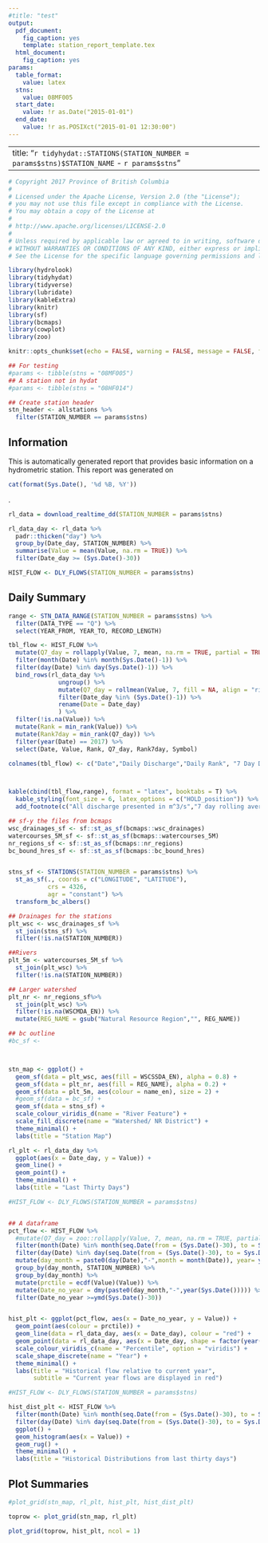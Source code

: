 ```yaml
---
#title: "test"
output:
  pdf_document:
    fig_caption: yes
    template: station_report_template.tex
  html_document:
    fig_caption: yes
params:
  table_format:
    value: latex
  stns:
    value: 08MF005
  start_date: 
    value: !r as.Date("2015-01-01")
  end_date:
    value: !r as.POSIXct("2015-01-01 12:30:00")
---
```


---
title: "`r tidyhydat::STATIONS(STATION_NUMBER = params$stns)$STATION_NAME` - `r params$stns`"
---

```r
# Copyright 2017 Province of British Columbia
# 
# Licensed under the Apache License, Version 2.0 (the "License");
# you may not use this file except in compliance with the License.
# You may obtain a copy of the License at
# 
# http://www.apache.org/licenses/LICENSE-2.0
# 
# Unless required by applicable law or agreed to in writing, software distributed under the License is distributed on an "AS IS" BASIS,
# WITHOUT WARRANTIES OR CONDITIONS OF ANY KIND, either express or implied.
# See the License for the specific language governing permissions and limitations under the License.

library(hydrolook)
library(tidyhydat)
library(tidyverse)
library(lubridate)
library(kableExtra)
library(knitr)
library(sf)
library(bcmaps)
library(cowplot)
library(zoo)

knitr::opts_chunk$set(echo = FALSE, warning = FALSE, message = FALSE, fig.path = "./")

## For testing
#params <- tibble(stns = "08MF005")
## A station not in hydat
#params <- tibble(stns = "08HF014")

## Create station header
stn_header <- allstations %>%
  filter(STATION_NUMBER == params$stns)
```

## Information
This is automatically generated report that provides basic information on a hydrometric station. This report was generated on 
```r
cat(format(Sys.Date(), '%d %B, %Y'))
```
. 


```r
rl_data = download_realtime_dd(STATION_NUMBER = params$stns)

rl_data_day <- rl_data %>%
  padr::thicken("day") %>%
  group_by(Date_day, STATION_NUMBER) %>%
  summarise(Value = mean(Value, na.rm = TRUE)) %>%
  filter(Date_day >= (Sys.Date()-30)) 

HIST_FLOW <- DLY_FLOWS(STATION_NUMBER = params$stns)
```


## Daily Summary
```r
range <- STN_DATA_RANGE(STATION_NUMBER = params$stns) %>%
  filter(DATA_TYPE == "Q") %>%
  select(YEAR_FROM, YEAR_TO, RECORD_LENGTH)

tbl_flow <- HIST_FLOW %>%
  mutate(Q7_day = rollapply(Value, 7, mean, na.rm = TRUE, partial = TRUE, fill = NA, align = "right")) %>% 
  filter(month(Date) %in% month(Sys.Date()-1)) %>%
  filter(day(Date) %in% day(Sys.Date()-1)) %>%
  bind_rows(rl_data_day %>%
              ungroup() %>%
              mutate(Q7_day = rollmean(Value, 7, fill = NA, align = "right")) %>%
              filter(Date_day %in% (Sys.Date()-1)) %>%
              rename(Date = Date_day) 
              ) %>% 
  filter(!is.na(Value)) %>%
  mutate(Rank = min_rank(Value)) %>%
  mutate(Rank7day = min_rank(Q7_day)) %>%
  filter(year(Date) == 2017) %>%
  select(Date, Value, Rank, Q7_day, Rank7day, Symbol)

colnames(tbl_flow) <- c("Date","Daily Discharge","Daily Rank", "7 Day Discharge", "7 Day Rank","Symbol")



kable(cbind(tbl_flow,range), format = "latex", booktabs = T) %>%
  kable_styling(font_size = 6, latex_options = c("HOLD_position")) %>%
  add_footnote(c("All discharge presented in m^3/s","7 day rolling average includes previous 7 days"), notation = "alphabet")

```



```r
## sf-y the files from bcmaps
wsc_drainages_sf <- sf::st_as_sf(bcmaps::wsc_drainages) 
watercourses_5M_sf <- sf::st_as_sf(bcmaps::watercourses_5M)
nr_regions_sf <- sf::st_as_sf(bcmaps::nr_regions)
bc_bound_hres_sf <- sf::st_as_sf(bcmaps::bc_bound_hres) 


stns_sf <- STATIONS(STATION_NUMBER = params$stns) %>%
  st_as_sf(., coords = c("LONGITUDE", "LATITUDE"), 
           crs = 4326, 
           agr = "constant") %>%
  transform_bc_albers() 

## Drainages for the stations
plt_wsc <- wsc_drainages_sf %>%
  st_join(stns_sf) %>%
  filter(!is.na(STATION_NUMBER))

##Rivers
plt_5m <- watercourses_5M_sf %>%
  st_join(plt_wsc) %>%
  filter(!is.na(STATION_NUMBER))

## Larger watershed
plt_nr <- nr_regions_sf%>%
  st_join(plt_wsc) %>%
  filter(!is.na(WSCMDA_EN)) %>%
  mutate(REG_NAME = gsub("Natural Resource Region","", REG_NAME))

## bc outline
#bc_sf <-  



stn_map <- ggplot() +
  geom_sf(data = plt_wsc, aes(fill = WSCSSDA_EN), alpha = 0.8) +
  geom_sf(data = plt_nr, aes(fill = REG_NAME), alpha = 0.2) +
  geom_sf(data = plt_5m, aes(colour = name_en), size = 2) +
  #geom_sf(data = bc_sf) +
  geom_sf(data = stns_sf) +
  scale_colour_viridis_d(name = "River Feature") +
  scale_fill_discrete(name = "Watershed/ NR District") +
  theme_minimal() +
  labs(title = "Station Map") 


```

```r
rl_plt <- rl_data_day %>%
  ggplot(aes(x = Date_day, y = Value)) +
  geom_line() +
  geom_point() +
  theme_minimal() +
  labs(title = "Last Thirty Days")

```

```r
#HIST_FLOW <- DLY_FLOWS(STATION_NUMBER = params$stns)


## A dataframe 
pct_flow <- HIST_FLOW %>%
  #mutate(Q7_day = zoo::rollapply(Value, 7, mean, na.rm = TRUE, partial = TRUE, fill = NA, align = "right")) %>%
  filter(month(Date) %in% month(seq.Date(from = (Sys.Date()-30), to = Sys.Date(), by = "day"))) %>%
  filter(day(Date) %in% day(seq.Date(from = (Sys.Date()-30), to = Sys.Date(), by = "day"))) %>%
  mutate(day_month = paste0(day(Date),"-",month = month(Date)), year= year(Date)) %>%
  group_by(day_month, STATION_NUMBER) %>%
  group_by(day_month) %>%
  mutate(prctile = ecdf(Value)(Value)) %>%
  mutate(Date_no_year = dmy(paste0(day_month,"-",year(Sys.Date())))) %>%
  filter(Date_no_year >=ymd(Sys.Date()-30))


hist_plt <- ggplot(pct_flow, aes(x = Date_no_year, y = Value)) +
  geom_point(aes(colour = prctile)) +
  geom_line(data = rl_data_day, aes(x = Date_day), colour = "red") +
  geom_point(data = rl_data_day, aes(x = Date_day, shape = factor(year(Date_day))), colour = "red") +
  scale_colour_viridis_c(name = "Percentile", option = "viridis") +
  scale_shape_discrete(name = "Year") +
  theme_minimal() +
  labs(title = "Historical flow relative to current year",
       subtitle = "Current year flows are displayed in red")

```



```r
#HIST_FLOW <- DLY_FLOWS(STATION_NUMBER = params$stns)

hist_dist_plt <- HIST_FLOW %>%
  filter(month(Date) %in% month(seq.Date(from = (Sys.Date()-30), to = Sys.Date(), by = "day"))) %>%
  filter(day(Date) %in% day(seq.Date(from = (Sys.Date()-30), to = Sys.Date(), by = "day"))) %>%
  ggplot() +
  geom_histogram(aes(x = Value)) +
  geom_rug() +
  theme_minimal() +
  labs(title = "Historical Distributions from last thirty days")
```

## Plot Summaries

```r
#plot_grid(stn_map, rl_plt, hist_plt, hist_dist_plt)

toprow <- plot_grid(stn_map, rl_plt)

plot_grid(toprow, hist_plt, ncol = 1)

```
